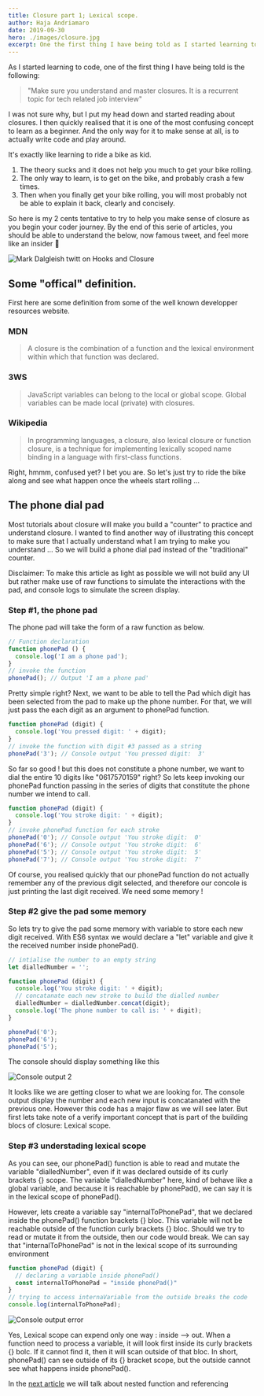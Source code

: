```yaml
---
title: Closure part 1; Lexical scope.
author: Haja Andriamaro
date: 2019-09-30
hero: ./images/closure.jpg
excerpt: One the first thing I have being told as I started learning to code is
---
```


As I started learning to code, one of the first thing I have being told  is the following: 
> "Make sure you understand and master closures. It is a recurrent topic for tech related job interview"

I was not sure why, but I put my head down and started reading about closures. I then quickly realised that it is one of the most 
confusing concept to learn as a beginner. And the only way for it to make sense at all, is to actually write code and play around.

It's exactly like learning to ride a bike as kid. 

1. The theory sucks and it does not help you much to get your bike rolling. 
2. The only way to learn, is to get on the bike, and probably crash a few times.
3. Then when you finally get your bike rolling, you will most probably not be able to explain it back, clearly and concisely.

So here is my 2 cents tentative to try to help you make sense of closure as you begin your coder journey. 
By the end of this serie of articles, you should be able to understand the below, now famous tweet, and feel more like an insider 🙂

<div className="Image__Small">
  <img
    src="./images/closure-twit.png"
    alt="Mark Dalgleish twitt on Hooks and Closure"
  />
</div>

## Some "offical" definition.

First here are some definition from some of the well known developper resources website.

### MDN 

> A closure is the combination of a function and the lexical environment within which that function was declared.

### 3WS 

> JavaScript variables can belong to the local or global scope. Global variables can be made local (private) with closures.

### Wikipedia 

> In programming languages, a closure, also lexical closure or function closure, is a technique for implementing lexically scoped name binding in a language with first-class functions.


Right, hmmm, confused yet? I bet you are. So let's just try to ride the bike along and see what happen once the wheels start rolling ...

## The phone dial pad

Most tutorials about closure will make you build a "counter" to practice and understand closure. 
I wanted to find another way of illustrating this concept to make sure that I actually understand what I am trying to make you understand ... 
So we will build a phone dial pad instead of the "traditional" counter.

Disclaimer: To make this article as light as possible we will not build any UI but rather make use of raw functions to simulate the interactions with the pad, and console logs to simulate the screen display.

### Step #1, the phone pad

The phone pad will take the form of a raw function as below.

```javascript 
// Function declaration
function phonePad () {
  console.log('I am a phone pad');
}
// invoke the function
phonePad(); // Output 'I am a phone pad'
```

Pretty simple right? Next, we want to be able to tell the Pad which digit has been selected from the pad to make up the phone number. 
For that, we will just pass the each digit as an argument to phonePad function.

```javascript
function phonePad (digit) {
  console.log('You pressed digit: ' + digit);
}
// invoke the function with digit #3 passed as a string
phonePad('3'); // Console output 'You pressed digit:  3'
```
So far so good ! but this does not constitute a phone number, we want to dial the entire 10 digits like "0617570159" right? 
So lets keep invoking our phonePad function passing in the series of digits that constitute the phone number we intend to call.

```javascript
function phonePad (digit) {
  console.log('You stroke digit: ' + digit);
}
// invoke phonePad function for each stroke 
phonePad('0'); // Console output 'You stroke digit:  0'
phonePad('6'); // Console output 'You stroke digit:  6'
phonePad('5'); // Console output 'You stroke digit:  5'
phonePad('7'); // Console output 'You stroke digit:  7'
```

Of course, you realised quickly that our phonePad function 
do not actually remember any of the previous digit selected, and therefore our concole is just printing the last digit received.
We need some memory !

### Step #2 give the pad some memory

So lets try to give the pad some memory with variable to store each new digit received. 
With ES6 syntax we would declare a "let" variable and give it the received number inside phonePad().

```javascript
// intialise the number to an empty string
let dialledNumber = '';

function phonePad (digit) {
  console.log('You stroke digit: ' + digit);
  // concatanate each new stroke to build the dialled number
  dialledNumber = dialledNumber.concat(digit);
  console.log('The phone number to call is: ' + digit);
}

phonePad('0'); 
phonePad('6');
phonePad('5');
```
The console should display something like this
<div className="Image__Small">
  <img
    src="./images/console.png"
    alt="Console output 2"
  />
</div>

It looks like we are getting closer to what we are looking for. The console output display the number and each new input 
is concatanated with the previous one. 
However this code has a major flaw as we will see later. But first lets take note of a verify important concept
that is part of the building blocs of closure: Lexical scope.

### Step #3 understading lexical scope

As you can see, our phonePad() function is able to read and mutate the variable "dialledNumber", 
even if it was declared outside of its curly brackets {} scope. The variable "dialledNumber" here, kind of behave like a global variable,
and because it is reachable by phonePad(), we can say it is in the lexical scope of phonePad(). 

However, lets create a variable say "internalToPhonePad", that we declared inside the phonePad() function brackets {} bloc. 
This variable will not be reachable outside of the function curly brackets {} bloc. Should we try to read or mutate it 
from the outside, then our code would break. We can say that "internalToPhonePad" is not in the lexical scope of its surrounding environment 

```javascript
function phonePad (digit) {
  // declaring a variable inside phonePad()
  const internalToPhonePad = "inside phonePad()"
}
// trying to access internaVariable from the outside breaks the code
console.log(internalToPhonePad);
```

<div className="Image__Small">
  <img
    src="./images/error-3.png"
    alt="Console output error"
  />
</div>

Yes, Lexical scope can expend only one way : inside --> out. When a function need to process a variable, it will look first inside
its curly brackets {} bolc. If it cannot find it, then it will scan outside of that bloc. 
In short, phonePad() can see outside of its {} bracket scope, but the outside cannot see what happens inside phonePad().

In the [next article](../closure-part-2-nested-function) we will talk about nested function and referencing
